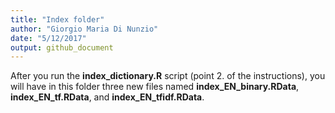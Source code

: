 ```yaml
---
title: "Index folder"
author: "Giorgio Maria Di Nunzio"
date: "5/12/2017"
output: github_document
---
```


After you run the **index_dictionary.R** script (point 2. of the instructions), you will have in this folder three new files named **index_EN_binary.RData**, **index_EN_tf.RData**, and **index_EN_tfidf.RData**.
